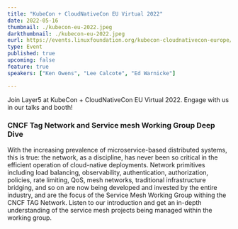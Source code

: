 ```yaml
---
title: "KubeCon + CloudNativeCon EU Virtual 2022"
date: 2022-05-16
thumbnail: ./kubecon-eu-2022.jpeg
darkthumbnail: ./kubecon-eu-2022.jpeg
eurl: https://events.linuxfoundation.org/kubecon-cloudnativecon-europe/
type: Event
published: true
upcoming: false
feature: true
speakers: ["Ken Owens", "Lee Calcote", "Ed Warnicke"]

---
```


Join Layer5 at KubeCon + CloudNativeCon EU Virtual 2022. Engage with us in our talks and booth!

<h3>CNCF Tag Network and Service mesh Working Group Deep Dive</h3>
<p>
With the increasing prevalence of microservice-based distributed systems, this is true: the network, as a discipline, has never been so critical in the efficient operation of cloud-native deployments. Network primitives including load balancing, observability, authentication, authorization, policies, rate limiting, QoS, mesh networks, traditional infrastructure bridging, and so on are now being developed and invested by the entire industry, and are the focus of the Service Mesh Working Group withing the CNCF TAG Network. Listen to our introduction and get an in-depth understanding of the service mesh projects being managed within the working group.
</p>
